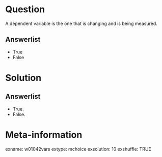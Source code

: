 Question
========
A dependent variable is the one that is changing and is being measured.

Answerlist
----------
* True
* False


Solution
========

Answerlist
----------
* True.
* False.


Meta-information
================
exname: w01042vars
extype: mchoice
exsolution: 10
exshuffle: TRUE